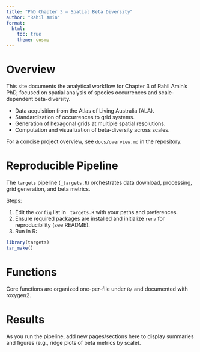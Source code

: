 ```yaml
---
title: "PhD Chapter 3 — Spatial Beta Diversity"
author: "Rahil Amin"
format:
  html:
    toc: true
    theme: cosmo
---
```


# Overview

This site documents the analytical workflow for Chapter 3 of Rahil Amin's PhD, focused on spatial analysis of species occurrences and scale-dependent beta-diversity.

- Data acquisition from the Atlas of Living Australia (ALA).
- Standardization of occurrences to grid systems.
- Generation of hexagonal grids at multiple spatial resolutions.
- Computation and visualization of beta-diversity across scales.

For a concise project overview, see `docs/overview.md` in the repository.

# Reproducible Pipeline

The `targets` pipeline (`_targets.R`) orchestrates data download, processing, grid generation, and beta metrics.

Steps:

1. Edit the `config` list in `_targets.R` with your paths and preferences.
2. Ensure required packages are installed and initialize `renv` for reproducibility (see README).
3. Run in R:

```r
library(targets)
tar_make()
```

# Functions

Core functions are organized one-per-file under `R/` and documented with roxygen2.

# Results

As you run the pipeline, add new pages/sections here to display summaries and figures (e.g., ridge plots of beta metrics by scale).

